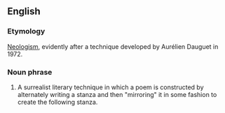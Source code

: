 ==English==

===Etymology===
[[Neologisms:unstable|Neologism]], evidently after a technique developed by Aurélien Dauguet in 1972.

===Noun phrase===
# A surrealist literary technique in which a poem is constructed by alternately writing a stanza and then "mirroring" it in some fashion to create the following stanza.